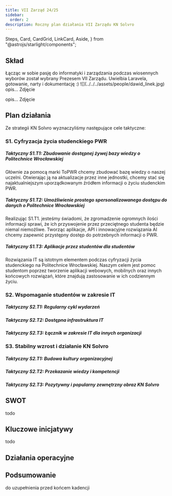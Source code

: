 ```yaml
---
title: VII Zarząd 24/25
sidebar:
  order: 2
description: Roczny plan działania VII Zarządu KN Solvro
---
```


  Steps,
  Card,
  CardGrid,
  LinkCard,
  Aside,
} from "@astrojs/starlight/components";

## Skład

<CardGrid>
  <Card title="Dawid Linek">
  Łącząc w sobie pasję do informatyki i zarządzania podczas wiosennych wyborów został wybrany Prezesem VII Zarządu. Uwielbia Laravela, gotowanie, narty i dokumentację :)
  </Card>
  ![](../../../assets/people/dawid_linek.jpg)
<Card title="Szymon Kowaliński">opis...</Card>
Zdjęcie

  <Card title="Wiktoria Mróz"> opis...</Card>
  Zdjęcie
 
</CardGrid>

## Plan działania

<LinkCard
  title="Strategia KN Solvro"
  href=""
  description="Długoterminowy plan strategiczny dyktujący działania KN Solvro."
/>
Ze strategii KN Solvro wyznaczyliśmy następujące cele taktyczne:

### S1. Cyfryzacja życia studenckiego PWR

##### Taktyczny S1.T1: Zbudowanie dostępnej żywej bazy wiedzy o Politechnice Wrocławskiej

Głównie za pomocą marki ToPWR chcemy zbudować bazę wiedzy o naszej uczelni.
Otwierając ją na aktualizacje przez inne jednostki, chcemy stać się najaktualniejszym uporządkowanym źródłem informacji o życiu studenckim PWR.

##### Taktyczny S1.T2: Umożliwienie prostego spersonalizowanego dostępu do danych o Politechnice Wrocławskiej

Realizując S1.T1. jesteśmy świadomi, że zgromadzenie ogromnych ilości informacji sprawi, że ich przyswojenie przez przeciętnego studenta będzie niemal niemożliwe.
Tworząc aplikacje, API i innowacyjne rozwiązania AI chcemy zapewnić przystępny dostęp do potrzebnych informacji o PWR.

##### Taktyczny S1.T3: Aplikacje przez studentów dla studentów

Rozwiązania IT są istotnym elementem podczas cyfryzacji życia studenckiego na Politechnice Wrocławskiej.
Naszym celem jest pomoc studentom poprzez tworzenie aplikacji webowych, mobilnych oraz innych końcowych rozwiązań, które znajdują zastosowanie w ich codziennym życiu.

### S2. Wspomaganie studentów w zakresie IT

##### Taktyczny S2.T1: Regularny cykl wydarzeń

##### Taktyczny S2.T2: Dostępna infrastruktura IT

##### Taktyczny S2.T3: Łącznik w zakresie IT dla innych organizacji

### S3. Stabilny wzrost i działanie KN Solvro

##### Taktyczny S2.T1: Budowa kultury organizacyjnej

##### Taktyczny S2.T2: Przekazanie wiedzy i kompetencji

##### Taktyczny S2.T3: Pozytywny i popularny zewnętrzny obraz KN Solvro

## SWOT

todo

## Kluczowe inicjatywy

todo

## Działania operacyjne

<LinkCard
  title="Cele operacyjne 25Q1"
  href="https://github.com/orgs/Solvro/projects/3/views/7?filterQuery=iteration%3A25Q1"
/>

## Podsumowanie

do uzupełnienia przed końcem kadencji
